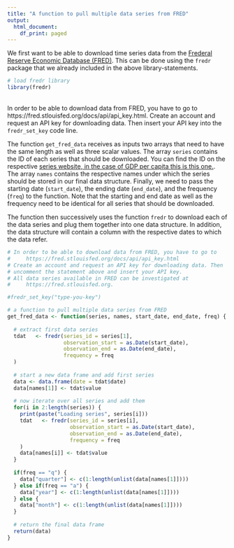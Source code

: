 ```yaml
---
title: "A function to pull multiple data series from FRED"
output:
  html_document:
    df_print: paged
---
```


We first want to be able to download time series data from the [Frederal Reserve Economic Database (FRED)](https://fred.stlouisfed.org). This can be done using the `fredr` package that we already included in the above library-statements. 

```r
# load fredr library
library(fredr)
```

<br />
In order to be able to download data from FRED, you have to go to https://fred.stlouisfed.org/docs/api/api_key.html. Create an account and request an API key for downloading data. Then insert your API key into the `fredr_set_key` code line.

The function `get_fred_data` receives as inputs two arrays that need to have the same length as well as three scalar values. The array `series` contains the ID of each series that should be downloaded. You can find the ID on the respective [series website, in the case of GDP per capita this is this one.](https://fred.stlouisfed.org/series/GDPC1). The array `names` contains the respective names under which the series should be stored in our final data structure. Finally, we need to pass the starting date (`start_date`), the ending date (`end_date`), and the frequency (`freq`) to the function. Note that the starting and end date as well as the frequency need to be identical for all series that should be downloaded.

The function then successively uses the function `fredr` to download each of the data series and plug them together into one data structure. In addition, the data structure will contain a column with the respective dates to which the data refer.


```r
# In order to be able to download data from FRED, you have to go to
#     https://fred.stlouisfed.org/docs/api/api_key.html
# Create an account and request an API key for downloading data. Then 
# uncomment the statement above and insert your API key.
# All data series available in FRED can be investigated at 
#     https://fred.stlouisfed.org.

#fredr_set_key("type-you-key")

# a function to pull multiple data series from FRED
get_fred_data <- function(series, names, start_date, end_date, freq) {
  
  # extract first data series
  tdat   <- fredr(series_id = series[1],
                  observation_start = as.Date(start_date),
                  observation_end = as.Date(end_date),
                  frequency = freq
  )
  
  # start a new data frame and add first series
  data <- data.frame(date = tdat$date)
  data[names[1]] <- tdat$value
  
  # now iterate over all series and add them
  for(i in 2:length(series)) {
    print(paste("Loading series", series[i]))
    tdat   <- fredr(series_id = series[i],
                    observation_start = as.Date(start_date),
                    observation_end = as.Date(end_date),
                    frequency = freq
    )
    data[names[i]] <- tdat$value
  }
  
  if(freq == "q") {
    data["quarter"] <- c(1:length(unlist(data[names[1]]))) 
  } else if(freq == "a") {
    data["year"] <- c(1:length(unlist(data[names[1]]))) 
  } else {
    data["month"] <- c(1:length(unlist(data[names[1]]))) 
  }
  
  # return the final data frame
  return(data)
}
```